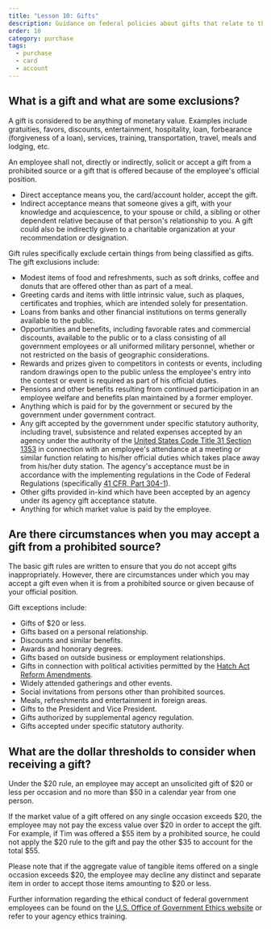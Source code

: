 ```yaml
---
title: "Lesson 10: Gifts"
description: Guidance on federal policies about gifts that relate to the GSA SmartPay purchase program.
order: 10
category: purchase
tags:
  - purchase
  - card
  - account
---
```


## What is a gift and what are some exclusions?

A gift is considered to be anything of monetary value. Examples include gratuities, favors, discounts, entertainment, hospitality, loan, forbearance (forgiveness of a loan), services, training, transportation, travel, meals and lodging, etc.

An employee shall not, directly or indirectly, solicit or accept a gift from a prohibited source or a gift that is offered because of the employee's official position.

- Direct acceptance means you, the card/account holder, accept the gift.
- Indirect acceptance means that someone gives a gift, with your knowledge and acquiescence, to your spouse or child, a sibling or other dependent relative because of that person's relationship to you. A gift could also be indirectly given to a charitable organization at your recommendation or designation.

Gift rules specifically exclude certain things from being classified as gifts. The gift exclusions include:

- Modest items of food and refreshments, such as soft drinks, coffee and donuts that are offered other than as part of a meal.
- Greeting cards and items with little intrinsic value, such as plaques, certificates and trophies, which are intended solely for presentation.
- Loans from banks and other financial institutions on terms generally available to the public.
- Opportunities and benefits, including favorable rates and commercial discounts, available to the public or to a class consisting of all government employees or all uniformed military personnel, whether or not restricted on the basis of geographic considerations.
- Rewards and prizes given to competitors in contests or events, including random drawings open to the public unless the employee's entry into the contest or event is required as part of his official duties.
- Pensions and other benefits resulting from continued participation in an employee welfare and benefits plan maintained by a former employer.
- Anything which is paid for by the government or secured by the government under government contract.
- Any gift accepted by the government under specific statutory authority, including travel, subsistence and related expenses accepted by an agency under the authority of the [United States Code Title 31 Section 1353](https://uscode.house.gov/view.xhtml?req=(title:31%20section:1353%20edition:prelim)%20OR%20(granuleid:USC-prelim-title31-section1353)&f=treesort&edition=prelim&num=0&jumpTo=true) in connection with an employee's attendance at a meeting or similar function relating to his/her official duties which takes place away from his/her duty station. The agency's acceptance must be in accordance with the implementing regulations in the Code of Federal Regulations (specifically [41 CFR, Part 304-1](https://www.ecfr.gov/current/title-41/subtitle-F/chapter-304/subchapter-A/part-304-1)).
- Other gifts provided in-kind which have been accepted by an agency under its agency gift acceptance statute.
- Anything for which market value is paid by the employee.

## Are there circumstances when you may accept a gift from a prohibited source?

The basic gift rules are written to ensure that you do not accept gifts inappropriately. However, there are circumstances under which you may accept a gift even when it is from a prohibited source or given because of your official position.

Gift exceptions include:
- Gifts of $20 or less.
- Gifts based on a personal relationship.
- Discounts and similar benefits.
- Awards and honorary degrees.
- Gifts based on outside business or employment relationships.
- Gifts in connection with political activities permitted by the [Hatch Act Reform Amendments](https://www.congress.gov/103/statute/STATUTE-107/STATUTE-107-Pg1001.pdf).
- Widely attended gatherings and other events.
- Social invitations from persons other than prohibited sources.
- Meals, refreshments and entertainment in foreign areas.
- Gifts to the President and Vice President.
- Gifts authorized by supplemental agency regulation.
- Gifts accepted under specific statutory authority.

## What are the dollar thresholds to consider when receiving a gift?

Under the $20 rule, an employee may accept an unsolicited gift of $20 or less per occasion and no more than $50 in a calendar year from one person. 

If the market value of a gift offered on any single occasion exceeds $20, the employee may not pay the excess value over $20 in order to accept the gift. For example, if Tim was offered a $55 item by a prohibited source, he could not apply the $20 rule to the gift and pay the other $35 to account for the total $55.

Please note that if the aggregate value of tangible items offered on a single occasion exceeds $20, the employee may decline any distinct and separate item in order to accept those items amounting to $20 or less.

Further information regarding the ethical conduct of federal government employees can be found on the [U.S. Office of Government Ethics website](http://www.oge.gov/) or refer to your agency ethics training.

